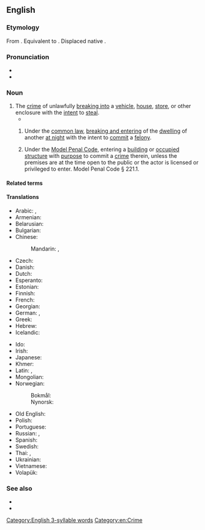 ==English==
{{swp}}

===Etymology===
From {{bor|en|NL.|burglaria}}. Equivalent to {{suffix|en|burglar|y}}. Displaced native {{ncog|ang|hūsbryċe|lit=house-breach}}.

===Pronunciation===
* {{IPA|en|/ˈbɜː(ɹ)ɡləɹi/}}
* {{audio|en|LL-Q1860 (eng)-Vealhurl-burglary.wav|Audio (RP)}}

===Noun===
{{en-noun|~}}

# The [[crime]] of unlawfully [[break in|breaking into]] a [[vehicle]], [[house]], [[store]], or other enclosure with the [[intent]] to [[steal]].
#* {{RQ:LstWkTnt|3|35|episode=Pennies|network=HBO||Essentially, Jarden makes anything that you’d find left behind after a '''burglary'''.}}
## {{lb|en|law}} Under the [[common law]], [[breaking and entering]] of the [[dwelling]] of another [[at night]] with the intent to [[commit]] a [[felony]].
## {{lb|en|law|US}} Under the [[w:Model Penal Code|Model Penal Code]], entering a [[building]] or [[occupied]] [[structure]] with [[purpose]] to commit a [[crime]] therein, unless the premises are at the time open to the public or the actor is licensed or privileged to enter. Model Penal Code § 221.1.

====Related terms====
{{col3|en
|burglar
|burglar alarm
|burglarize
|burglarproof
|burgle
|cat burglar
}}

====Translations====
{{trans-top|the crime of breaking into}}
* Arabic: {{t+|ar|سَطْو|m}}, {{t|ar|لُصُوصِيَّة‎|f}}
* Armenian: {{t-needed|hy}}
* Belarusian: {{t|be|[[крадзе́ж]] [[з]] [[узлом|узло́мам]]|m}}
* Bulgarian: {{t|bg|кражба чрез взлом|f}}
* Chinese:
*: Mandarin: {{t|cmn|入室盜竊|sc=Hani}}, {{t|cmn|入室盗窃|tr=rùshì dàoqiè|sc=Hani}}
* Czech: {{t+|cs|vloupání|n}}
* Danish: {{t|da|indbrud}}
* Dutch: {{t+|nl|inbraak}}
* Esperanto: {{t|eo|rompoŝtelo}}
* Estonian: {{t|et|vargus}}
* Finnish: {{t+|fi|murto}}
* French: {{t+|fr|cambriolage|m}}
* Georgian: {{t|ka|გატეხით ქურდობა|sc=Geor}}
* German: {{t+|de|Einbruch|m}}, {{t|de|Einbruchdiebstahl|m}}
* Greek: {{t+|el|διάρρηξη|f|sc=Grek}}
* Hebrew: {{t|he|פריצה|f|tr=pritza}}
* Icelandic: {{t+|is|innbrot|n}}
{{trans-mid}}
* Ido: {{t+|io|rupto-furto}}
* Irish: {{t|ga|buirgléireacht|f}}
* Japanese: {{t|ja|侵入窃盗|tr=しんにゅうせっとう, shinnyū settō|sc=Jpan}}
* Khmer: {{t|km|ការលបចូលលួច|sc=Khmr}}
* Latin: {{t|la|effractura|f}}, {{t|la|compīlātiō|f}}
* Mongolian: {{t-needed|mn}}
* Norwegian:
*: Bokmål: {{t|no|innbrudd|n}}
*: Nynorsk: {{t|nn|innbrott|n}}
* Old English: {{t|ang|hūsbryċe|m}}
* Polish: {{t|pl|kradzież z włamaniem}}
* Portuguese: {{t+|pt|arrombamento|m}}
* Russian: {{t|ru|[[кра́жа]] [[с|со]] [[взлом|взло́мом]]|f}}, {{t|ru|бе́рглэри|n|tr=bɛ́rglɛri}} {{qualifier|usually of Anglophone countries}}
* Spanish: {{t|es|[[allanamiento]] de [[morada]]|m}}
* Swedish: {{t+|sv|inbrott|n}}
* Thai: {{t|th|ขโมยเข้าบ้าน}}, {{t|th|การโจรกรรม}}
* Ukrainian: {{t|uk|[[краді́жка]] [[із]] [[злом|зло́мом]]|f}}
* Vietnamese: {{t-needed|vi}}
* Volapük: {{t+|vo|nübreik}}
{{trans-bottom}}

===See also===
* {{l|en|breaking and entering}}
* {{l|en|trespass}}

[[Category:English 3-syllable words]]
[[Category:en:Crime]]